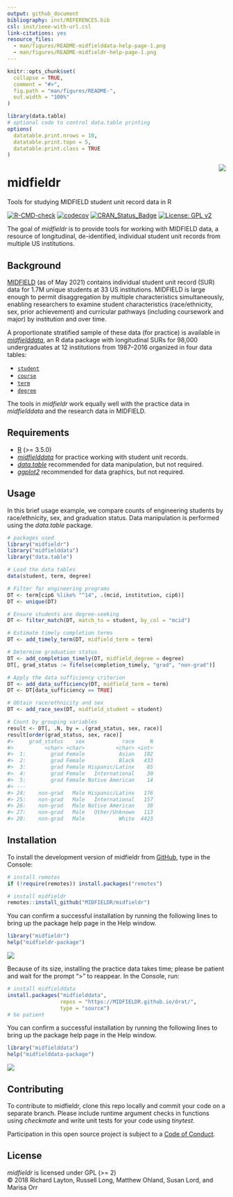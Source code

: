 ```yaml
---
output: github_document
bibliography: inst/REFERENCES.bib
csl: inst/ieee-with-url.csl
link-citations: yes
resource_files:
  - man/figures/README-midfielddata-help-page-1.png
  - man/figures/README-midfieldr-help-page-1.png
---
```


<!-- README.md is generated from README.Rmd. Please edit that file -->

```r
knitr::opts_chunk$set(
  collapse = TRUE,
  comment = "#>",
  fig.path = "man/figures/README-",
  out.width = "100%"
)
```

```r
library(data.table)
# optional code to control data.table printing
options(
  datatable.print.nrows = 10,
  datatable.print.topn = 5,
  datatable.print.class = TRUE
)
```

<img src="man/figures/logo-smaller.png" align="right"/>

# midfieldr

Tools for studying MIDFIELD student unit record data in R

<!-- badges: start -->
[![R-CMD-check](https://github.com/MIDFIELDR/midfieldr/workflows/R-CMD-check/badge.svg)](https://github.com/MIDFIELDR/midfieldr/actions)
[![codecov](https://codecov.io/gh/MIDFIELDR/midfieldr/branch/main/graph/badge.svg?token=KcuCzBkLBP)](https://codecov.io/gh/MIDFIELDR/midfieldr)
[![CRAN_Status_Badge](http://www.r-pkg.org/badges/version/midfieldr)](http://cran.r-project.org/package=midfieldr)
[![License: GPL v2](https://img.shields.io/badge/License-GPL%20v2-blue.svg)](https://www.gnu.org/licenses/old-licenses/gpl-2.0.en.html)
<!-- badges: end -->

The goal of _midfieldr_ is to provide tools for working with MIDFIELD data, a  resource of longitudinal, de-identified, individual student unit records from multiple US institutions. 

## Background 

[MIDFIELD](https://engineering.purdue.edu/MIDFIELD) (as of May 2021) contains individual student unit record (SUR) data for 1.7M unique students at 33 US institutions. MIDFIELD is large enough to permit disaggregation by multiple characteristics simultaneously, enabling researchers to examine student characteristics (race/ethnicity, sex, prior achievement) and curricular pathways (including coursework and major) by institution and over time. 

A proportionate stratified sample of these data (for practice) is available in [_midfielddata_](https://midfieldr.github.io/midfielddata/), an R data package with longitudinal SURs for 98,000 undergraduates at 12 institutions from  1987--2016 organized in four data tables: 

- [`student`](https://midfieldr.github.io/midfielddata/reference/student.html)   
- [`course`](https://midfieldr.github.io/midfielddata/reference/course.html) 
- [`term`](https://midfieldr.github.io/midfielddata/reference/term.html) 
- [`degree`](https://midfieldr.github.io/midfielddata/reference/degree.html) 

The tools in _midfieldr_ work equally well with the practice data in _midfielddata_ and the research data in MIDFIELD. 

## Requirements

- [R](https://www.r-project.org/) (>= 3.5.0)
- [_midfielddata_](https://midfieldr.github.io/midfielddata/) for practice working with student unit records. 
- [_data.table_](https://rdatatable.gitlab.io/data.table/) recommended for data manipulation, but not required.  
- [_ggplot2_](https://ggplot2.tidyverse.org/) recommended for data graphics, but not required.

## Usage

In this brief usage example, we compare counts of engineering students by race/ethnicity, sex, and graduation status. Data manipulation is performed using the _data.table_ package. 

``` r
# packages used 
library("midfieldr")
library("midfielddata")
library("data.table")

# Load the data tables
data(student, term, degree)

# Filter for engineering programs 
DT <- term[cip6 %like% "^14", .(mcid, institution, cip6)]
DT <- unique(DT)

# Ensure students are degree-seeking 
DT <- filter_match(DT, match_to = student, by_col = "mcid")

# Estimate timely completion terms 
DT <- add_timely_term(DT, midfield_term = term)

# Determine graduation status  
DT <- add_completion_timely(DT, midfield_degree = degree)
DT[, grad_status := fifelse(completion_timely, "grad", "non-grad")]

# Apply the data sufficiency criterion 
DT <- add_data_sufficiency(DT, midfield_term = term)
DT <- DT[data_sufficiency == TRUE]

# Obtain race/ethnicity and sex
DT <- add_race_sex(DT, midfield_student = student)

# Count by grouping variables
result <- DT[, .N, by = .(grad_status, sex, race)]
result[order(grad_status, sex, race)]
#>     grad_status    sex            race     N
#>          <char> <char>          <char> <int>
#>  1:        grad Female           Asian   182
#>  2:        grad Female           Black   433
#>  3:        grad Female Hispanic/Latinx    85
#>  4:        grad Female   International    30
#>  5:        grad Female Native American    14
#> ---                                         
#> 24:    non-grad   Male Hispanic/Latinx   176
#> 25:    non-grad   Male   International   157
#> 26:    non-grad   Male Native American    38
#> 27:    non-grad   Male   Other/Unknown   113
#> 28:    non-grad   Male           White  4423
```

## Installation

To install the development version of midfieldr from [GitHub](https://github.com/), type in the Console: 

``` r
# install remotes
if (!require(remotes)) install.packages("remotes")

# install midfieldr
remotes::install_github("MIDFIELDR/midfieldr")
```

You can confirm a successful installation by running the following lines to bring up the package help page in the Help window. 

``` r
library("midfieldr")
help("midfieldr-package")
```

![](man/figures/README-midfieldr-help-page-1.png)

Because of its size, installing the practice data takes time; please be patient and wait for the prompt “>” to reappear. In the Console, run:

``` r
# install midfielddata  
install.packages("midfielddata", 
                 repos = "https://MIDFIELDR.github.io/drat/", 
                 type = "source")
# be patient
``` 

You can confirm a successful installation by running the following lines to bring up the package help page in the Help window. 

``` r
library("midfielddata")
help("midfielddata-package")
```

![](man/figures/README-midfielddata-help-page-1.png)






## Contributing

To contribute to midfieldr, clone this repo locally and commit your code on a separate branch. Please include runtime argument checks in functions using _checkmate_ and write unit tests for your code using _tinytest_. 

Participation in this open source project is subject to a [Code of Conduct](CONDUCT.html). 


## License

_midfieldr_ is licensed under GPL (>= 2)    
&copy; 2018 Richard Layton, Russell Long, Matthew Ohland, Susan Lord, and Marisa Orr





